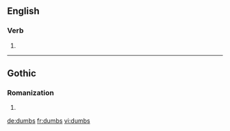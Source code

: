 ==English==

===Verb===
{{head|en|verb form}}

# {{en-third-person singular of|dumb}}

----

==Gothic==

===Romanization===
{{got-rom}}

# {{got-romanization of|𐌳𐌿𐌼𐌱𐍃}}

[[de:dumbs]]
[[fr:dumbs]]
[[vi:dumbs]]